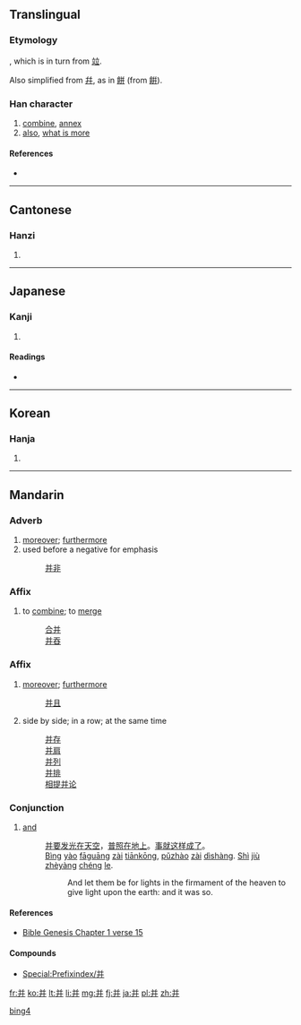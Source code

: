 {{also|幷|並|併|开}}
==Translingual==
{{Hani-forms|并|[[並]]}}

===Etymology===
{{Han simp|並}}, which is in turn from [[竝]].

Also simplified from [[幷]], as in [[餅]] (from [[餠]]).

===Han character===
{{Han char|rn=51|rad=干|as=05|sn=8|four=8044<sub>1</sub>|canj=廿廿 (TT), X廿廿 (XTT)|ids=⿱[[丷]][[开]]}}

# [[combine]], [[annex]]
# [[also]], [[what is more]]

====References====
* {{Han ref|kx=0340.031|dkj=09170|dj=0649.020|hdz=10242.060|uh=5E76|ud=24182|bh=A67D|bd=42621}}

----

==Cantonese==

===Hanzi===
{{yue-hanzi|jyut=[[bing1]], [[bing3]], [[bing6]]|y=bing1, bing3, bing6}}

# {{defn|lang=yue|sort=干05}}

----

==Japanese==

===Kanji===
{{ja-kanji|grade=|rs=干05}}

# {{defn|lang=ja|sort=干05}}

====Readings====
* {{ja-readings|goon=[[ひょう]] (hyō), from [[ひゃう]]|kanon=[[へい]] (hei)|kun=[[あわせる]] (awaseru), [[ならぶ]] (narabu)}}

----

==Korean==

===Hanja===
{{ko-hanja|hangeul=경|rv=yeong|mr=yŏng}}

# {{defn|lang=ko|sort=干05}}

----

==Mandarin==
{{Hani-forms|[[并]]|[[並]]}}

===Adverb===
{{cmn-adv|s|pin=bìng|pint=bing4|tra=並|sim=并|rs=干05}}

# [[moreover]]; [[furthermore]]
# used before a negative for emphasis
#: [[并非]]

===Affix===
{{head|cmn|morpheme|simplified||Pinyin|bìng|traditional|併}}

# to [[combine]]; to [[merge]]
#: [[合并]]
#: [[并吞]]

===Affix===
{{head|cmn|morpheme|simplified||Pinyin|bìng|traditional|並}}

# [[moreover]]; [[furthermore]]
#: [[并且]]
# side by side; in a row; at the same time
#: [[并存]]
#: [[并肩]]
#: [[并列]]
#: [[并排]]
#: [[相提并论]]

===Conjunction===
{{cmn-con|s|pin=bìng|pint=bing4}}

# [[and]]
#: [[并]][[要]][[发光]][[在]][[天空]]，[[普照]][[在]][[地上]]。[[事]][[就]][[这样]][[成]][[了]]。
#: [[bìng|Bìng]] [[yào]] [[fāguāng]] [[zài]] [[tiānkōng]], [[pǔzhào]] [[zài]] [[dìshàng]]. [[shì|Shì]] [[jiù]] [[zhèyàng]] [[chéng]] [[le]].
#:: And let them be for lights in the firmament of the heaven to give light upon the earth: and it was so.

====References====
* [http://wordproject.org/multi/bi_en_cn_py.htm Bible Genesis Chapter 1 verse 15]

====Compounds====
* [[Special:Prefixindex/并]]

[[Category:cmn:Elementary Mandarin in simplified script|bing4]]

[[fr:并]]
[[ko:并]]
[[lt:并]]
[[li:并]]
[[mg:并]]
[[fj:并]]
[[ja:并]]
[[pl:并]]
[[zh:并]]